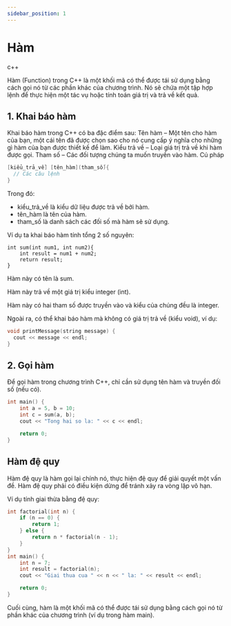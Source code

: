```yaml
---
sidebar_position: 1
---
```

# Hàm

c++

Hàm (Function) trong C++ là một khối mã có thể được tái sử dụng bằng cách gọi nó từ các phần khác của chương trình. Nó sẽ chứa một tập hợp lệnh để thực hiện một tác vụ hoặc tính toán giá trị và trả về kết quả.
## 1. Khai báo hàm
Khai báo hàm trong C++ có ba đặc điểm sau: Tên hàm – Một tên cho hàm của bạn, một cái tên đã được chọn sao cho nó cung cấp ý nghĩa cho những gì hàm của bạn được thiết kế để làm. Kiểu trả về – Loại giá trị trả về khi hàm được gọi. Tham số – Các đối tượng chúng ta muốn truyền vào hàm. Cú pháp
```cpp
[kiểu_trả_về] [tên_hàm](tham_số){
  // Các câu lệnh
}
```
Trong đó:

- kiểu_trả_về là kiểu dữ liệu được trả về bởi hàm.
- tên_hàm là tên của hàm.
- tham_số là danh sách các đối số mà hàm sẽ sử dụng.

Ví dụ ta khai báo hàm tính tổng 2 số nguyên:
```
int sum(int num1, int num2){
    int result = num1 + num2;
    return result;
}
```
Hàm này có tên là sum.

Hàm này trả về một giá trị kiểu integer (int).

Hàm này có hai tham số được truyền vào và kiểu của chúng đều là integer.

Ngoài ra, có thể khai báo hàm mà không có giá trị trả về (kiểu void), ví dụ:
```cpp
void printMessage(string message) {
  cout << message << endl;
}
```

## 2. Gọi hàm

Để gọi hàm trong chương trình C++, chỉ cần sử dụng tên hàm và truyền đối số (nếu có).
```cpp
int main() {
    int a = 5, b = 10;
    int c = sum(a, b);
    cout << "Tong hai so la: " << c << endl;

    return 0;
}
```
## Hàm đệ quy
Hàm đệ quy là hàm gọi lại chính nó, thực hiện đệ quy để giải quyết một vấn đề. Hàm đệ quy phải có điều kiện dừng để tránh xảy ra vòng lặp vô hạn.

Ví dụ tính giai thừa bằng đệ quy:
```cpp
int factorial(int n) {
    if (n == 0) {
        return 1;
    } else {
        return n * factorial(n - 1);
    }
}
int main() {
    int n = 7;
    int result = factorial(n);
    cout << "Giai thua cua " << n << " la: " << result << endl;

    return 0;
}
```
Cuối cùng, hàm là một khối mã có thể được tái sử dụng bằng cách gọi nó từ phần khác của chương trình (ví dụ trong hàm main). 